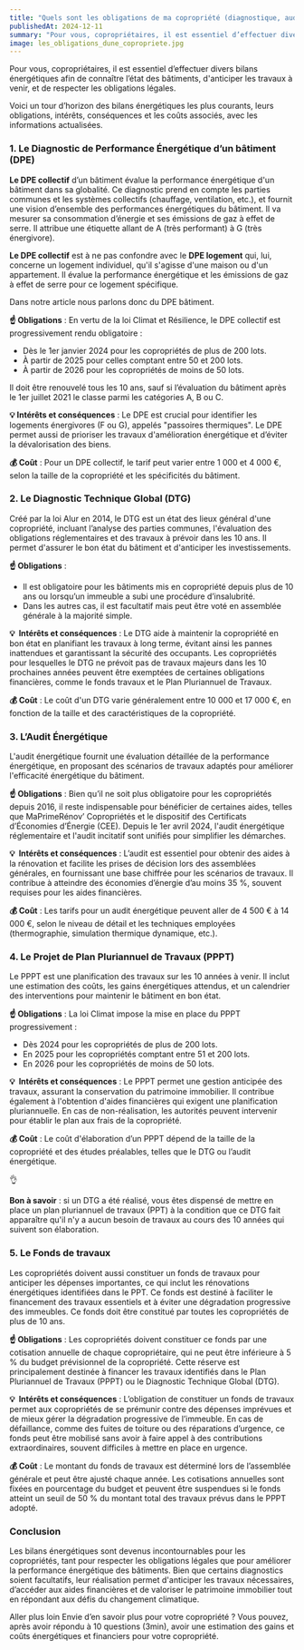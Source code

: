 ```yaml
---
title: "Quels sont les obligations de ma copropriété (diagnostique, audit…) ? "
publishedAt: 2024-12-11
summary: "Pour vous, copropriétaires, il est essentiel d’effectuer divers bilans énergétiques afin de connaître l’état des bâtiments, d'anticiper les travaux à venir, et de respecter les obligations légales. "
image: les_obligations_dune_copropriete.jpg
---
```


Pour vous, copropriétaires, il est essentiel d’effectuer divers bilans énergétiques afin de connaître l’état des bâtiments, d'anticiper les travaux à venir, et de respecter les obligations légales. 

Voici un tour d’horizon des bilans énergétiques les plus courants, leurs obligations, intérêts, conséquences et les coûts associés, avec les informations actualisées.

### 1. Le Diagnostic de Performance Énergétique d’un bâtiment (DPE)

**Le DPE collectif** d’un bâtiment évalue la performance énergétique d'un bâtiment dans sa globalité. Ce diagnostic prend en compte les parties communes et les systèmes collectifs (chauffage, ventilation, etc.), et fournit une vision d’ensemble des performances énergétiques du bâtiment. Il va mesurer sa consommation d’énergie et ses émissions de gaz à effet de serre. Il attribue une étiquette allant de A (très performant) à G (très énergivore).

**Le DPE collectif** est à ne pas confondre avec le **DPE logement** qui, lui, concerne un logement individuel, qu'il s'agisse d'une maison ou d'un appartement. Il évalue la performance énergétique et les émissions de gaz à effet de serre pour ce logement spécifique. 

Dans notre article nous parlons donc du DPE bâtiment.

**☝️ Obligations** : En vertu de la loi Climat et Résilience, le DPE collectif est progressivement rendu obligatoire :

- Dès le 1er janvier 2024 pour les copropriétés de plus de 200 lots.
- À partir de 2025 pour celles comptant entre 50 et 200 lots.
- À partir de 2026 pour les copropriétés de moins de 50 lots.

Il doit être renouvelé tous les 10 ans, sauf si l’évaluation du bâtiment après le 1er juillet 2021 le classe parmi les catégories A, B ou C.

**💡 Intérêts et conséquences** : Le DPE est crucial pour identifier les logements énergivores (F ou G), appelés "passoires thermiques". Le DPE permet aussi de prioriser les travaux d'amélioration énergétique et d’éviter la dévalorisation des biens.

**💰 Coût** : Pour un DPE collectif, le tarif peut varier entre 1 000 et 4 000 €, selon la taille de la copropriété et les spécificités du bâtiment.

### 2. Le Diagnostic Technique Global (DTG)

Créé par la loi Alur en 2014, le DTG est un état des lieux général d'une copropriété, incluant l’analyse des parties communes, l'évaluation des obligations réglementaires et des travaux à prévoir dans les 10 ans. Il permet d'assurer le bon état du bâtiment et d'anticiper les investissements.

**☝️ Obligations** :

- Il est obligatoire pour les bâtiments mis en copropriété depuis plus de 10 ans ou lorsqu’un immeuble a subi une procédure d’insalubrité.
- Dans les autres cas, il est facultatif mais peut être voté en assemblée générale à la majorité simple.

**💡  Intérêts et conséquences** : Le DTG aide à maintenir la copropriété en bon état en planifiant les travaux à long terme, évitant ainsi les pannes inattendues et garantissant la sécurité des occupants. Les copropriétés pour lesquelles le DTG ne prévoit pas de travaux majeurs dans les 10 prochaines années peuvent être exemptées de certaines obligations financières, comme le fonds travaux et le Plan Pluriannuel de Travaux.

**💰 Coût** : Le coût d'un DTG varie généralement entre 10 000 et 17 000 €, en fonction de la taille et des caractéristiques de la copropriété.

### 3. L’Audit Énergétique

L'audit énergétique fournit une évaluation détaillée de la performance énergétique, en proposant des scénarios de travaux adaptés pour améliorer l'efficacité énergétique du bâtiment.

**☝️ Obligations** : Bien qu’il ne soit plus obligatoire pour les copropriétés depuis 2016, il reste indispensable pour bénéficier de certaines aides, telles que MaPrimeRénov’ Copropriétés et le dispositif des Certificats d’Économies d’Énergie (CEE). Depuis le 1er avril 2024, l'audit énergétique réglementaire et l'audit incitatif sont unifiés pour simplifier les démarches.

**💡  Intérêts et conséquences** : L’audit est essentiel pour obtenir des aides à la rénovation et facilite les prises de décision lors des assemblées générales, en fournissant une base chiffrée pour les scénarios de travaux. Il contribue à atteindre des économies d’énergie d’au moins 35 %, souvent requises pour les aides financières.

**💰 Coût** : Les tarifs pour un audit énergétique peuvent aller de 4 500 € à 14 000 €, selon le niveau de détail et les techniques employées (thermographie, simulation thermique dynamique, etc.).

### 4. Le Projet de Plan Pluriannuel de Travaux (PPPT)

Le PPPT est une planification des travaux sur les 10 années à venir. Il inclut une estimation des coûts, les gains énergétiques attendus, et un calendrier des interventions pour maintenir le bâtiment en bon état.

**☝️ Obligations** : La loi Climat impose la mise en place du PPPT progressivement :

- Dès 2024 pour les copropriétés de plus de 200 lots.
- En 2025 pour les copropriétés comptant entre 51 et 200 lots.
- En 2026 pour les copropriétés de moins de 50 lots.

**💡  Intérêts et conséquences** : Le PPPT permet une gestion anticipée des travaux, assurant la conservation du patrimoine immobilier. Il contribue également à l'obtention d'aides financières qui exigent une planification pluriannuelle. En cas de non-réalisation, les autorités peuvent intervenir pour établir le plan aux frais de la copropriété.

**💰 Coût** : Le coût d'élaboration d’un PPPT dépend de la taille de la copropriété et des études préalables, telles que le DTG ou l’audit énergétique.

<aside>
👌

**Bon à savoir** : si un DTG a été réalisé, vous êtes dispensé de mettre en place un plan pluriannuel de travaux (PPT) à la condition que ce DTG fait apparaître qu'il n'y a aucun besoin de travaux au cours des 10 années qui suivent son élaboration.

</aside>

### **5. Le Fonds de travaux**

Les copropriétés doivent aussi constituer un fonds de travaux pour anticiper les dépenses importantes, ce qui inclut les rénovations énergétiques identifiées dans le PPT. Ce fonds est destiné à faciliter le financement des travaux essentiels et à éviter une dégradation progressive des immeubles. Ce fonds doit être constitué par toutes les copropriétés de plus de 10 ans.

**☝️ Obligations** : Les copropriétés doivent constituer ce fonds par une cotisation annuelle de chaque copropriétaire, qui ne peut être inférieure à 5 % du budget prévisionnel de la copropriété. Cette réserve est principalement destinée à financer les travaux identifiés dans le Plan Pluriannuel de Travaux (PPPT) ou le Diagnostic Technique Global (DTG).

**💡  Intérêts et conséquences** : L’obligation de constituer un fonds de travaux permet aux copropriétés de se prémunir contre des dépenses imprévues et de mieux gérer la dégradation progressive de l’immeuble. En cas de défaillance, comme des fuites de toiture ou des réparations d’urgence, ce fonds peut être mobilisé sans avoir à faire appel à des contributions extraordinaires, souvent difficiles à mettre en place en urgence.

**💰 Coût** : Le montant du fonds de travaux est déterminé lors de l’assemblée générale et peut être ajusté chaque année. Les cotisations annuelles sont fixées en pourcentage du budget et peuvent être suspendues si le fonds atteint un seuil de 50 % du montant total des travaux prévus dans le PPPT adopté.

### Conclusion

Les bilans énergétiques sont devenus incontournables pour les copropriétés, tant pour respecter les obligations légales que pour améliorer la performance énergétique des bâtiments. Bien que certains diagnostics soient facultatifs, leur réalisation permet d'anticiper les travaux nécessaires, d’accéder aux aides financières et de valoriser le patrimoine immobilier tout en répondant aux défis du changement climatique.
<Spacer size="54" />

<Card fullWidth>
<Card.Title>Aller plus loin </Card.Title>
<Card.Body>
Envie d’en savoir plus pour votre copropriété ? Vous pouvez, après avoir répondu à 10 questions (3min), avoir une estimation des gains et coûts énergétiques et financiers pour votre copropriété.
<CTA eventName="Blog"/>
</Card.Body>
</Card>
